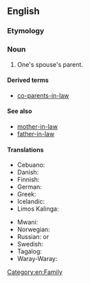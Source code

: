 ==English==

===Etymology===
{{suffix|en|parent|in-law}}

===Noun===
{{en-noun|parents-in-law}}

# One's spouse's parent.

====Derived terms====
* {{lb|en|uncommon}} [[co-parents-in-law]]

====See also====
* [[mother-in-law]]
* [[father-in-law]]

====Translations====
{{trans-top|mother-in-law or father-in-law}}
* Cebuano: {{t|ceb|ugangan}}
* Danish: {{t+|da|svigerforældre|p}}
* Finnish: {{t+|fi|appivanhemmat|p}}
* German: {{t|de|Schwiegerelternteil|n}}
* Greek: {{qualifier|plural}} {{t+|el|πεθερικά|n-p}}
* Icelandic: {{t+|is|tengdaforeldrar|m-p}}
* Limos Kalinga: {{t|kmk|katuganga}}
{{trans-mid}}
* Mwani: {{t|wmw|mukwe}}
* Norwegian: {{t|no|svigerforeldre|p}}
* Russian: {{qualifier|no exact term exists, see translations of}} {{l|en|mother-in-law}} or {{l|en|father-in-law}}
* Swedish: {{t+|sv|svärförälder|c}}
* Tagalog: {{t|tl|biyanan}}
* Waray-Waray: {{t|war|ugangan}}
{{trans-bottom}}

[[Category:en:Family]]